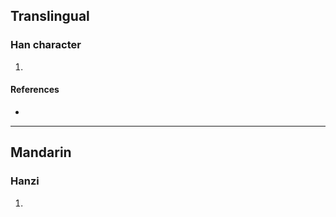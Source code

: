 {{character info/new}}
==Translingual==

===Han character===
{{Han char|rn=85|rad=水|as=12|sn=15|four=|canj=ESEQ|ids=⿰氵犀}}

# {{defn|Han|sort=水12}}

====References====
* {{Han ref|kx=0648.040|dkj=18219|hdz=31749.090|uh=6F3D|ud=28477}}

----

==Mandarin==

===Hanzi===
{{cmn-hanzi|pin=[[tí]] ([[ti2]])|wg=t'i<sup>2</sup>}}

# {{defn|lang=cmn|sort=水12}}